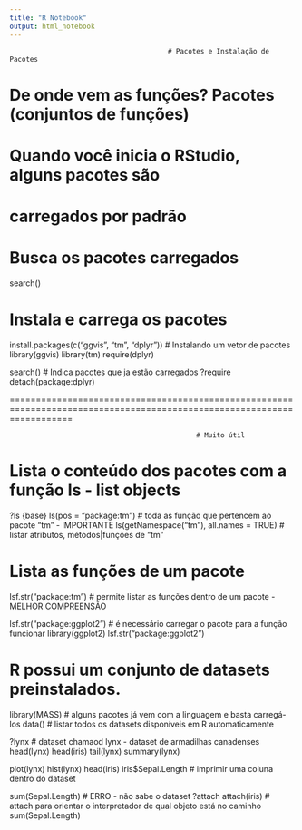 ---
title: "R Notebook"
output: html_notebook
---

                                           # Pacotes e Instalação de Pacotes



# De onde vem as funções? Pacotes (conjuntos de funções)
# Quando você inicia o RStudio, alguns pacotes são 
# carregados por padrão

# Busca os pacotes carregados
search()

# Instala e carrega os pacotes
install.packages(c("ggvis", "tm", "dplyr")) # Instalando um vetor de pacotes
library(ggvis)
library(tm)
require(dplyr)

search()  # Indica pacotes que ja estão carregados
?require
detach(package:dplyr)

========================================================================================================================

                                                  # Muito útil


# Lista o conteúdo dos pacotes com a função ls - list objects
?ls {base}
ls(pos = "package:tm") # toda as função que pertencem ao pacote "tm" - IMPORTANTE
ls(getNamespace("tm"), all.names = TRUE) # listar atributos, métodos|funções de "tm"



# Lista as funções de um pacote
lsf.str("package:tm") # permite listar as funções dentro de um pacote - MELHOR COMPREENSÃO

lsf.str("package:ggplot2") # é necessário carregar o pacote para a função funcionar
library(ggplot2)
lsf.str("package:ggplot2")


# R possui um conjunto de datasets preinstalados. 

library(MASS) # alguns pacotes já vem com a linguagem e basta carregá-los
data()        # listar todos os datasets disponíveis em R automaticamente

?lynx         # dataset chamaod lynx - dataset de armadilhas canadenses
head(lynx)
head(iris)
tail(lynx)
summary(lynx)

plot(lynx)
hist(lynx)
head(iris)
iris$Sepal.Length # imprimir uma coluna dentro do dataset

sum(Sepal.Length) # ERRO - não sabe o dataset
?attach
attach(iris)      # attach para orientar o interpretador de qual objeto está no caminho
sum(Sepal.Length)


